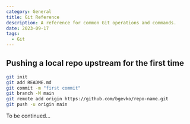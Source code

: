 ```yaml
---
category: General
title: Git Reference
description: A reference for common Git operations and commands.
date: 2023-09-17
tags:
  - Git
---
```


## Pushing a local repo upstream for the first time
```bash
git init
git add README.md
git commit -m "first commit"
git branch -M main
git remote add origin https://github.com/bgevko/repo-name.git
git push -u origin main
```
To be continued...
